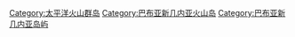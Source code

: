 [[Category:太平洋火山群岛|Category:太平洋火山群岛]]
[[Category:巴布亚新几内亚火山岛|Category:巴布亚新几内亚火山岛]]
[[Category:巴布亚新几内亚岛屿|Category:巴布亚新几内亚岛屿]]